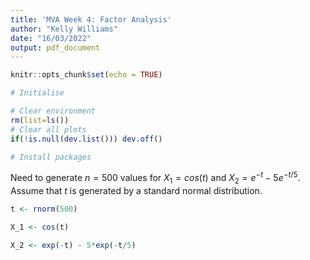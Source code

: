 ```yaml
---
title: 'MVA Week 4: Factor Analysis'
author: "Kelly Williams"
date: "16/03/2022"
output: pdf_document
---
```


```r
knitr::opts_chunk$set(echo = TRUE)
```

```r
# Initialise

# Clear environment
rm(list=ls())
# Clear all plots
if(!is.null(dev.list())) dev.off()

# Install packages


```

Need to generate $n=500$ values for $X_1=cos(t)$ and $X_2=e^{-t}-5e^{-t/5}$. Assume that $t$ is generated by a standard normal distribution.

```r

t <- rnorm(500)

X_1 <- cos(t)

X_2 <- exp(-t) - 5*exp(-t/5)


```